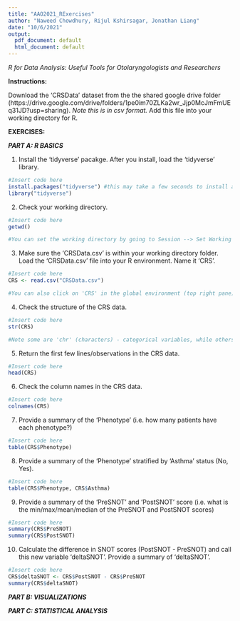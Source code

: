 ```yaml
---
title: "AAO2021_RExercises"
author: "Naweed Chowdhury, Rijul Kshirsagar, Jonathan Liang"
date: "10/6/2021"
output:   
  pdf_document: default
  html_document: default
---
```


*R for Data Analysis:  Useful Tools for Otolaryngologists and Researchers*

 \vspace{10pt}
 
**Instructions:**

Download the 'CRSData' dataset from the the shared google drive folder (https://drive.google.com/drive/folders/1pe0im70ZLKa2wr_Jjp0McJmFmUEq31JD?usp=sharing).  *Note this is in csv format.*  Add this file into your working directory for R.

 \vspace{10pt}


**EXERCISES:**

 \vspace{10pt}

***PART A:  R BASICS***

 \vspace{10pt}

1.  Install the 'tidyverse' pacakge.  After you install, load the 'tidyverse' library. 
```r
#Insert code here
install.packages("tidyverse") #this may take a few seconds to install all the tidyverse packages
library("tidyverse")
```

2. Check your working directory.
```r
#Insert code here
getwd()

#You can set the working directory by going to Session --> Set Working Directory --> Choose Directory.
```

3. Make sure the 'CRSData.csv' is within your working directory folder.  Load the 'CRSData.csv' file into your R environment.  Name it 'CRS'.
```r
#Insert code here
CRS <- read.csv("CRSData.csv")

#You can also click on 'CRS' in the global environment (top right pane) and it will open in your source pane for you to view the dataset more easily.
```

4. Check the structure of the CRS data. 
```r
#Insert code here
str(CRS)

#Note some are 'chr' (characters) - categorical variables, while others are 'num' (numeric) or 'int' (integer) - continuous variables. 
```

5. Return the first few lines/observations in the CRS data.
```r
#Insert code here
head(CRS)
```

6. Check the column names in the CRS data.
```r
#Insert code here
colnames(CRS)
```

7. Provide a summary of the 'Phenotype' (i.e. how many patients have each phenotype?)
```r
#Insert code here
table(CRS$Phenotype)
```

8. Provide a summary of the 'Phenotype' stratified by 'Asthma' status (No, Yes).
```r
#Insert code here
table(CRS$Phenotype, CRS$Asthma)
```

9. Provide a summary of the 'PreSNOT' and 'PostSNOT' score (i.e. what is the min/max/mean/median of the PreSNOT and PostSNOT scores)
```r
#Insert code here
summary(CRS$PreSNOT)
summary(CRS$PostSNOT)
```

10. Calculate the difference in SNOT scores (PostSNOT - PreSNOT) and call this new variable 'deltaSNOT'.  Provide a summary of 'deltaSNOT'.
```r
#Insert code here
CRS$deltaSNOT <- CRS$PostSNOT - CRS$PreSNOT
summary(CRS$deltaSNOT)
```

 \vspace{10pt}
 
***PART B:  VISUALIZATIONS***

 \vspace{10pt}



 \vspace{10pt}
 
 ***PART C:  STATISTICAL ANALYSIS***

 \vspace{10pt}

